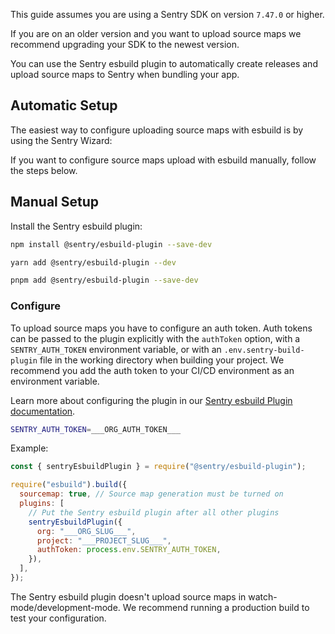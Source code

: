 <Note>

This guide assumes you are using a Sentry SDK on version `7.47.0` or higher.

If you are on an older version and you want to upload source maps we recommend upgrading your SDK to the newest version.

</Note>

You can use the Sentry esbuild plugin to automatically create releases and upload source maps to Sentry when bundling your app.

## Automatic Setup

The easiest way to configure uploading source maps with esbuild is by using the Sentry Wizard:

<Include name="sourcemaps-wizard-instructions.mdx" />

If you want to configure source maps upload with esbuild manually, follow the steps below.

## Manual Setup

Install the Sentry esbuild plugin:

```bash {tabTitle:npm}
npm install @sentry/esbuild-plugin --save-dev
```

```bash {tabTitle:yarn}
yarn add @sentry/esbuild-plugin --dev
```

```bash {tabTitle:pnpm}
pnpm add @sentry/esbuild-plugin --save-dev
```

### Configure

To upload source maps you have to configure an auth token.
Auth tokens can be passed to the plugin explicitly with the `authToken` option, with a `SENTRY_AUTH_TOKEN` environment variable, or with an `.env.sentry-build-plugin` file in the working directory when building your project.
We recommend you add the auth token to your CI/CD environment as an environment variable.

Learn more about configuring the plugin in our [Sentry esbuild Plugin documentation](https://www.npmjs.com/package/@sentry/esbuild-plugin).

<OrgAuthTokenNote />

```bash {filename:.env.sentry-build-plugin}
SENTRY_AUTH_TOKEN=___ORG_AUTH_TOKEN___
```

Example:

<SignInNote />

```javascript {filename:esbuild.config.js}
const { sentryEsbuildPlugin } = require("@sentry/esbuild-plugin");

require("esbuild").build({
  sourcemap: true, // Source map generation must be turned on
  plugins: [
    // Put the Sentry esbuild plugin after all other plugins
    sentryEsbuildPlugin({
      org: "___ORG_SLUG___",
      project: "___PROJECT_SLUG___",
      authToken: process.env.SENTRY_AUTH_TOKEN,
    }),
  ],
});
```

<Note>

The Sentry esbuild plugin doesn't upload source maps in watch-mode/development-mode.
We recommend running a production build to test your configuration.

</Note>
